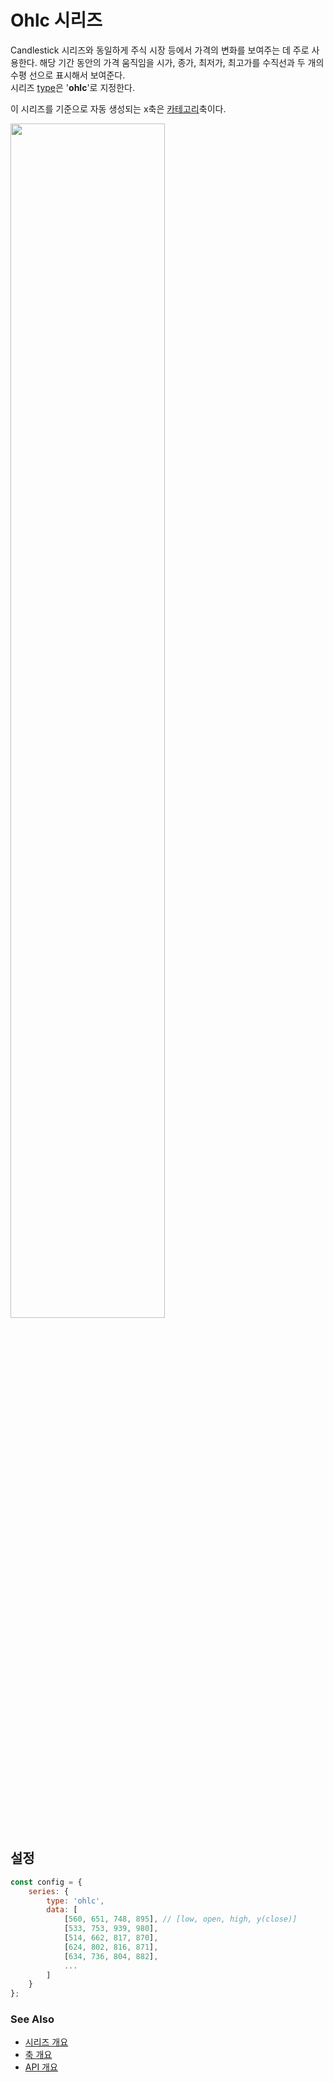 # Ohlc 시리즈

Candlestick 시리즈와 동일하게 주식 시장 등에서 가격의 변화를 보여주는 데 주로 사용한다.
해당 기간 동안의 가격 움직임을 시가, 종가, 최저가, 최고가를 수직선과 두 개의 수평 선으로 표시해서 보여준다.<br/>
시리즈 [type](/config/config/series#type)은 '**ohlc**'로 지정한다.<br/>

이 시리즈를 기준으로 자동 생성되는 x축은 [카테고리](/config/config/xAxis/category)축이다.

<img src="/images/guide/series/ohlc-01.png" width="70%" class="border-img"/>

## 설정

```js
const config = {
    series: {
        type: 'ohlc',
        data: [
            [560, 651, 748, 895], // [low, open, high, y(close)]
            [533, 753, 939, 980],
            [514, 662, 817, 870],
            [624, 802, 816, 871],
            [634, 736, 804, 882],
            ...
        ]
    }
};
```

### See Also

- [시리즈 개요](/guide/series)
- [축 개요](/guide/axes)
- [API 개요](/docs)